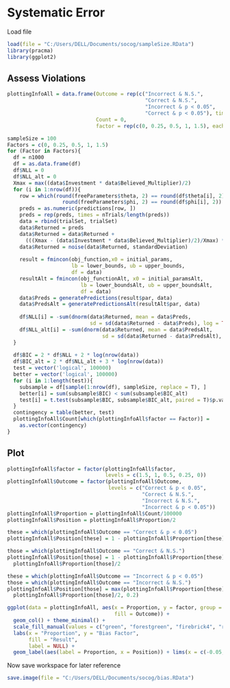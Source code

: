 # Systematic Error

Load file

```r
load(file = "C:/Users/DELL/Documents/socog/sampleSize.RData")
library(pracma)
library(ggplot2)
```

## Assess Violations

```r
plottingInfoAll = data.frame(Outcome = rep(c("Incorrect & N.S.", 
                                             "Correct & N.S.", 
                                             "Incorrect & p < 0.05",
                                             "Correct & p < 0.05"), times = 5),
                             Count = 0,
                             factor = rep(c(0, 0.25, 0.5, 1, 1.5), each = 4))

sampleSize = 100
Factors = c(0, 0.25, 0.5, 1, 1.5)
for (Factor in Factors){
  df = n1000
  df = as.data.frame(df)
  df$NLL = 0
  df$NLL_alt = 0
  Xmax = max((data$Investment * data$Believed_Multiplier)/2)
  for (i in 1:nrow(df)){
    row = which(round(freeParameters$theta, 2) == round(df$theta[i], 2) & 
                  round(freeParameters$phi, 2) == round(df$phi[i], 2))
    preds = as.numeric(predictions[row, ])
    preds = rep(preds, times = nTrials/length(preds))
    data = rbind(trialSet, trialSet)
    data$Returned = preds
    data$Returned = data$Returned + 
      (((Xmax - (data$Investment * data$Believed_Multiplier)/2)/Xmax) * Factor)
    data$Returned = noise(data$Returned, standardDeviation)
    
    result = fmincon(obj_function,x0 = initial_params,
                     lb = lower_bounds, ub = upper_bounds,
                     df = data)
    resultAlt = fmincon(obj_functionAlt, x0 = initial_paramsAlt,
                        lb = lower_boundsAlt, ub = upper_boundsAlt,
                        df = data)
    data$Preds = generatePredictions(result$par, data)
    data$PredsAlt = generatePredictionsAlt(resultAlt$par, data)
    
    df$NLL[i] = -sum(dnorm(data$Returned, mean = data$Preds, 
                           sd = sd(data$Returned - data$Preds), log = TRUE))
    df$NLL_alt[i] = -sum(dnorm(data$Returned, mean = data$PredsAlt, 
                               sd = sd(data$Returned - data$PredsAlt), log = TRUE))
  }
  
  df$BIC = 2 * df$NLL + 2 * log(nrow(data))
  df$BIC_alt = 2 * df$NLL_alt + 3 * log(nrow(data))
  test = vector('logical', 100000)
  better = vector('logical', 100000)
  for (i in 1:length(test)){
    subsample = df[sample(1:nrow(df), sampleSize, replace = T), ]
    better[i] = sum(subsample$BIC) < sum(subsample$BIC_alt)
    test[i] = t.test(subsample$BIC, subsample$BIC_alt, paired = T)$p.value < 0.05
  }
  contingency = table(better, test)
  plottingInfoAll$Count[which(plottingInfoAll$factor == Factor)] = 
    as.vector(contingency)
}
```

## Plot

```r
plottingInfoAll$factor = factor(plottingInfoAll$factor, 
                                levels = c(1.5, 1, 0.5, 0.25, 0))
plottingInfoAll$Outcome = factor(plottingInfoAll$Outcome,
                                 levels = c("Correct & p < 0.05",
                                            "Correct & N.S.", 
                                            "Incorrect & N.S.",
                                            "Incorrect & p < 0.05"))
plottingInfoAll$Proportion = plottingInfoAll$Count/100000
plottingInfoAll$Position = plottingInfoAll$Proportion/2

these = which(plottingInfoAll$Outcome == "Correct & p < 0.05")
plottingInfoAll$Position[these] = 1 - plottingInfoAll$Proportion[these]/2

those = which(plottingInfoAll$Outcome == "Correct & N.S.")
plottingInfoAll$Position[those] = 1 - plottingInfoAll$Proportion[these] -
  plottingInfoAll$Proportion[those]/2

these = which(plottingInfoAll$Outcome == "Incorrect & p < 0.05")
those = which(plottingInfoAll$Outcome == "Incorrect & N.S.")
plottingInfoAll$Position[those] = max(plottingInfoAll$Proportion[these] +
  plottingInfoAll$Proportion[those]/2, 0.2)

ggplot(data = plottingInfoAll, aes(x = Proportion, y = factor, group = Outcome,
                                   fill = Outcome)) + 
  geom_col() + theme_minimal() + 
  scale_fill_manual(values = c("green", "forestgreen", "firebrick4", "red")) +
  labs(x = "Proportion", y = "Bias Factor", 
       fill = "Result",
       label = NULL) + 
  geom_label(aes(label = Proportion, x = Position)) + lims(x = c(-0.05, 1.05))
```

Now save workspace for later reference

```r
save.image(file = "C:/Users/DELL/Documents/socog/bias.RData")
```

